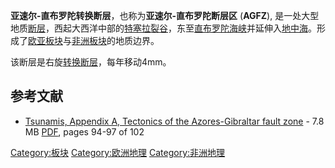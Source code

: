 '''亚速尔-直布罗陀转换断层'''，也称为'''亚速尔-直布罗陀断层区''' ('''AGFZ'''), 是一处大型地质[[断层|断层]]，西起大西洋中部的[[特塞拉裂谷|特塞拉裂谷]]，东至[[直布罗陀海峡|直布罗陀海峡]]并延伸入[[地中海|地中海]]。形成了[[欧亚板块|欧亚板块]]与[[非洲板块|非洲板块]]的地质边界。 

该断层是右旋[[转换断层|转换断层]]，每年移动4mm。 
 
==参考文献==
*[http://webarchive.nationalarchives.gov.uk/20130123162956/http://archive.defra.gov.uk/environment/flooding/documents/risk/tsunami06.pdf Tsunamis, Appendix A, Tectonics of the Azores-Gibraltar fault zone] - 7.8 MB [[PDF|PDF]], pages 94-97 of 102
[[Category:板块|Category:板块]]
[[Category:欧洲地理|Category:欧洲地理]]
[[Category:非洲地理|Category:非洲地理]]
{{tectonics-stub}}